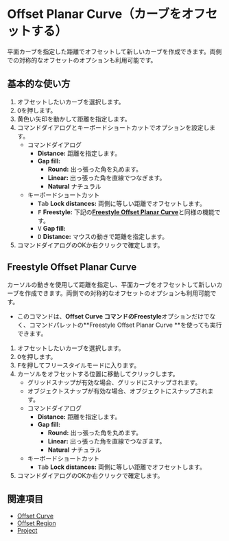 
# Offset Planar Curve（カーブをオフセットする）

<Reference shortcut="O" command="Offset Planar Curve" button="コマンドバー右" />

平面カーブを指定した距離でオフセットして新しいカーブを作成できます。両側での対称的なオフセットのオプションも利用可能です。

## 基本的な使い方

1. オフセットしたいカーブを選択します。
2. <kbd>O</kbd>を押します。
3. 黄色い矢印を動かして距離を指定します。   
4. コマンドダイアログとキーボードショートカットでオプションを設定します。
   - <Kst>コマンドダイアログ</Kst>
      - **Distance:** 距離を指定します。
      - **Gap fill:** 
         - **Round:** 出っ張った角を丸めます。
         - **Linear:** 出っ張った角を直線でつなぎます。 
         - **Natural** ナチュラル
   - <Kst>キーボードショートカット</Kst>
      - <kbd>Tab</kbd> **Lock distances:** 両側に等しい距離でオフセットします。
      - <kbd>F</kbd> **Freestyle:** 下記の[**Freestyle Offset Planar Curve**](#freestyle-offset-planar-curve)と同様の機能です。
      - <kbd>V</kbd> **Gap fill:**
      - <kbd>D</kbd> **Distance:** マウスの動きで距離を指定します。
5. コマンドダイアログのOKか右クリックで確定します。

<VideoPlayer fileName="offset-planar-curve"/>

## Freestyle Offset Planar Curve

カーソルの動きを使用して距離を指定し、平面カーブをオフセットして新しいカーブを作成できます。両側での対称的なオフセットのオプションも利用可能です。

- このコマンドは、**Offset Curve **コマンドの**Freestyle**オプションだけでなく、コマンドパレットの**Freestyle Offset Planar Curve **を使っても実行できます。

1. オフセットしたいカーブを選択します。
2. <kbd>O</kbd>を押します。
3. <kbd>F</kbd>を押してフリースタイルモードに入ります。
4. カーソルをオフセットする位置に移動してクリックします。
   - グリッドスナップが有効な場合、グリッドにスナップされます。
   - オブジェクトスナップが有効な場合、オブジェクトにスナップされます。
   - <Kst>コマンドダイアログ</Kst>
      - **Distance:** 距離を指定します。
      - **Gap fill:**
         - **Round:** 出っ張った角を丸めます。
         - **Linear:** 出っ張った角を直線でつなぎます。 
         - **Natural** ナチュラル
   - <Kst>キーボードショートカット</Kst>
      - <kbd>Tab</kbd> **Lock distances:** 両側に等しい距離でオフセットします。
5. コマンドダイアログのOKか右クリックで確定します。

## 関連項目
- [Offset Curve](./offset-curve)
- [Offset Region](./offset-region)
- [Project](./project)